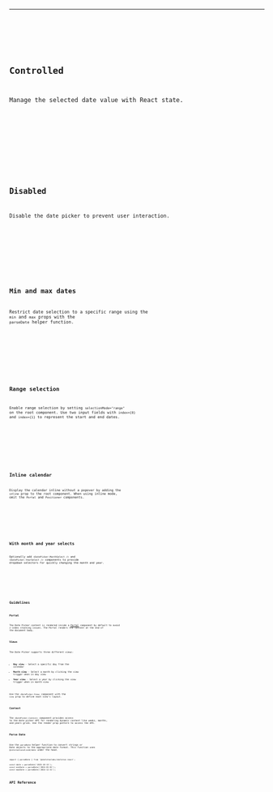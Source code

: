
---

##







<Preview client:load>
	<Fragment slot="preview">
		<Default client:visible />
	</Fragment>
	<Fragment slot="code">
		<Code code={DefaultRaw} lang="tsx" />
	</Fragment>
</Preview>

## Controlled

Manage the selected date value with React state.

<Preview client:load>
	<Fragment slot="preview">
		<Controlled client:visible />
	</Fragment>
	<Fragment slot="code">
		<Code code={ControlledRaw} lang="tsx" />
	</Fragment>
</Preview>

## Disabled

Disable the date picker to prevent user interaction.

<Preview client:load>
	<Fragment slot="preview">
		<Disabled client:visible />
	</Fragment>
	<Fragment slot="code">
		<Code code={DisabledRaw} lang="tsx" />
	</Fragment>
</Preview>

## Min and max dates

Restrict date selection to a specific range using the `min` and `max` props with the `parseDate` helper function.

<Preview client:load>
	<Fragment slot="preview">
		<MinMax client:visible />
	</Fragment>
	<Fragment slot="code">
		<Code code={MinMaxRaw} lang="tsx" />
	</Fragment>
</Preview>

## Range selection

Enable range selection by setting `selectionMode="range"` on the root component. Use two input fields with `index={0}` and `index={1}` to represent the start and end dates.

<Preview client:load>
	<Fragment slot="preview">
		<Range client:visible />
	</Fragment>
	<Fragment slot="code">
		<Code code={RangeRaw} lang="tsx" />
	</Fragment>
</Preview>

## Inline calendar

Display the calendar inline without a popover by adding the `inline` prop to the root component. When using inline mode, omit the `Portal` and `Positioner` components.

<Preview client:load>
	<Fragment slot="preview">
		<Inline client:visible />
	</Fragment>
	<Fragment slot="code">
		<Code code={InlineRaw} lang="tsx" />
	</Fragment>
</Preview>

## With month and year selects

Optionally add `<DatePicker.MonthSelect />` and `<DatePicker.YearSelect />` components to provide dropdown selectors for quickly changing the month and year.

<Preview client:load>
	<Fragment slot="preview">
		<WithSelects client:visible />
	</Fragment>
	<Fragment slot="code">
		<Code code={WithSelectsRaw} lang="tsx" />
	</Fragment>
</Preview>

## Guidelines

### Portal

The Date Picker content is rendered inside a [Portal](/docs/components/portal) component by default to avoid z-index stacking issues. The Portal renders the content at the end of the document body.

### Views

The Date Picker supports three different views:

- **Day view** - Select a specific day from the calendar
- **Month view** - Select a month by clicking the view trigger when in day view
- **Year view** - Select a year by clicking the view trigger when in month view

Use the `<DatePicker.View>` component with the `view` prop to define each view's layout.

### Context

The `<DatePicker.Context>` component provides access to the date picker API for rendering dynamic content like weeks, months, and years grids. Use the render prop pattern to access the API.

### Parse Date

Use the `parseDate` helper function to convert strings or Date objects to the appropriate date format. This function uses `@internationalized/date` under the hood.

```tsx
import { parseDate } from '@skeletonlabs/skeleton-react';

const date = parseDate('2025-10-15');
const minDate = parseDate('2024-01-01');
const maxDate = parseDate('2024-12-31');
```

## API Reference

<ApiTable />
